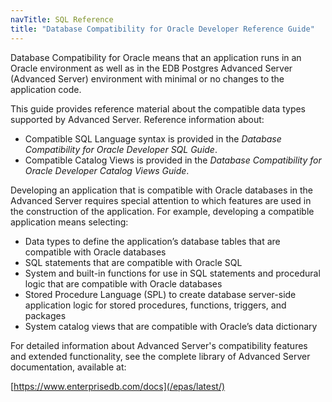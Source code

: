 ```yaml
---
navTitle: SQL Reference
title: "Database Compatibility for Oracle Developer Reference Guide"
---
```


<div id="introduction" class="registered_link"></div>

Database Compatibility for Oracle means that an application runs in an Oracle environment as well as in the EDB Postgres Advanced Server (Advanced Server) environment with minimal or no changes to the application code.

This guide provides reference material about the compatible data types supported by Advanced Server. Reference information about:

-   Compatible SQL Language syntax is provided in the *Database Compatibility for Oracle Developer SQL Guide*.
-   Compatible Catalog Views is provided in the *Database Compatibility for Oracle Developer Catalog Views Guide*.

Developing an application that is compatible with Oracle databases in the Advanced Server requires special attention to which features are used in the construction of the application. For example, developing a compatible application means selecting:

-   Data types to define the application’s database tables that are compatible with Oracle databases
-   SQL statements that are compatible with Oracle SQL
-   System and built-in functions for use in SQL statements and procedural logic that are compatible with Oracle databases
-   Stored Procedure Language (SPL) to create database server-side application logic for stored procedures, functions, triggers, and packages
-   System catalog views that are compatible with Oracle’s data dictionary

For detailed information about Advanced Server's compatibility features and extended functionality, see the complete library of Advanced Server documentation, available at:

[https://www.enterprisedb.com/docs](/epas/latest/)
